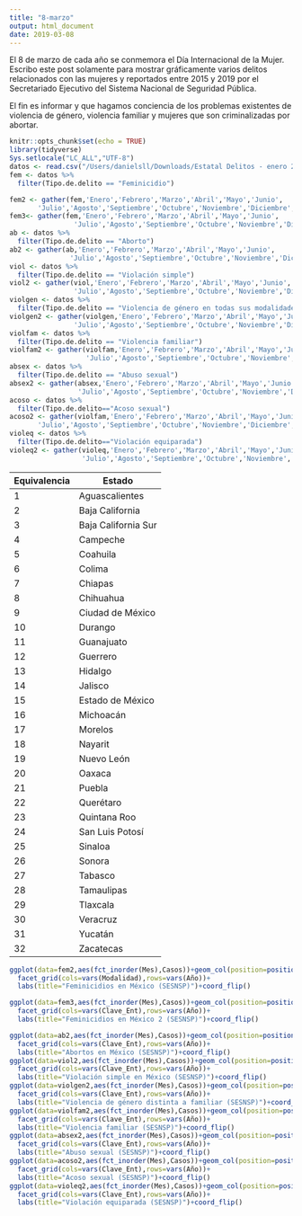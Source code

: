 ```yaml
---
title: "8-marzo"
output: html_document
date: 2019-03-08
---
```


El 8 de marzo de cada año se conmemora el Día Internacional de la Mujer. Escribo este post solamente para mostrar gráficamente varios delitos relacionados con las mujeres y reportados entre 2015 y 2019 por el Secretariado Ejecutivo del Sistema Nacional de Seguridad Pública. 

El fin es informar y que hagamos conciencia de los problemas existentes de violencia de género, violencia familiar y mujeres que son criminalizadas por abortar. 

```r
knitr::opts_chunk$set(echo = TRUE)
library(tidyverse)
Sys.setlocale("LC_ALL","UTF-8")
datos <- read.csv("/Users/danielsll/Downloads/Estatal Delitos - enero 2019.csv")
fem <- datos %>% 
  filter(Tipo.de.delito == "Feminicidio")

fem2 <- gather(fem,'Enero','Febrero','Marzo','Abril','Mayo','Junio',
       'Julio','Agosto','Septiembre','Octubre','Noviembre','Diciembre',key="Mes",value="Casos")
fem3<- gather(fem,'Enero','Febrero','Marzo','Abril','Mayo','Junio',
                'Julio','Agosto','Septiembre','Octubre','Noviembre','Diciembre',key="Mes",value="Casos")
ab <- datos %>% 
  filter(Tipo.de.delito == "Aborto")
ab2 <- gather(ab,'Enero','Febrero','Marzo','Abril','Mayo','Junio',
               'Julio','Agosto','Septiembre','Octubre','Noviembre','Diciembre',key="Mes",value="Casos")
viol <- datos %>% 
  filter(Tipo.de.delito == "Violación simple")
viol2 <- gather(viol,'Enero','Febrero','Marzo','Abril','Mayo','Junio',
                'Julio','Agosto','Septiembre','Octubre','Noviembre','Diciembre',key="Mes",value="Casos")
violgen <- datos %>% 
  filter(Tipo.de.delito == "Violencia de género en todas sus modalidades distinta a la violencia familiar")
violgen2 <- gather(violgen,'Enero','Febrero','Marzo','Abril','Mayo','Junio',
                'Julio','Agosto','Septiembre','Octubre','Noviembre','Diciembre',key="Mes",value="Casos")
violfam <- datos %>% 
  filter(Tipo.de.delito == "Violencia familiar")
violfam2 <- gather(violfam,'Enero','Febrero','Marzo','Abril','Mayo','Junio',
                   'Julio','Agosto','Septiembre','Octubre','Noviembre','Diciembre',key="Mes",value="Casos")
absex <- datos %>% 
  filter(Tipo.de.delito == "Abuso sexual")
absex2 <- gather(absex,'Enero','Febrero','Marzo','Abril','Mayo','Junio',
                 'Julio','Agosto','Septiembre','Octubre','Noviembre','Diciembre',key="Mes",value="Casos")
acoso <- datos %>% 
  filter(Tipo.de.delito=="Acoso sexual")
acoso2 <- gather(violfam,'Enero','Febrero','Marzo','Abril','Mayo','Junio',
       'Julio','Agosto','Septiembre','Octubre','Noviembre','Diciembre',key="Mes",value="Casos")
violeq <- datos %>% 
  filter(Tipo.de.delito=="Violación equiparada")
violeq2 <- gather(violeq,'Enero','Febrero','Marzo','Abril','Mayo','Junio',
                  'Julio','Agosto','Septiembre','Octubre','Noviembre','Diciembre',key="Mes",value="Casos")

```

Equivalencia | Estado
---|---
1|Aguascalientes
2|Baja California
3|Baja California Sur
4|Campeche
5|Coahuila
6|Colima
7|Chiapas
8|Chihuahua
9|Ciudad de México
10|Durango
11|Guanajuato
12|Guerrero
13|Hidalgo
14|Jalisco
15|Estado de México
16|Michoacán
17|Morelos
18|Nayarit
19|Nuevo León
20|Oaxaca
21|Puebla
22|Querétaro
23|Quintana Roo
24|San Luis Potosí
25|Sinaloa
26|Sonora
27|Tabasco
28|Tamaulipas
29|Tlaxcala
30|Veracruz
31|Yucatán
32|Zacatecas
```r

ggplot(data=fem2,aes(fct_inorder(Mes),Casos))+geom_col(position=position_dodge())+scale_fill_discrete()+
  facet_grid(cols=vars(Modalidad),rows=vars(Año))+
  labs(title="Feminicidios en México (SESNSP)")+coord_flip()

ggplot(data=fem3,aes(fct_inorder(Mes),Casos))+geom_col(position=position_dodge())+scale_fill_discrete()+
  facet_grid(cols=vars(Clave_Ent),rows=vars(Año))+
  labs(title="Feminicidios en México 2 (SESNSP)")+coord_flip()

ggplot(data=ab2,aes(fct_inorder(Mes),Casos))+geom_col(position=position_dodge())+scale_fill_discrete()+
  facet_grid(cols=vars(Clave_Ent),rows=vars(Año))+
  labs(title="Abortos en México (SESNSP)")+coord_flip()
ggplot(data=viol2,aes(fct_inorder(Mes),Casos))+geom_col(position=position_dodge())+scale_fill_discrete()+
  facet_grid(cols=vars(Clave_Ent),rows=vars(Año))+
  labs(title="Violación simple en México (SESNSP)")+coord_flip()
ggplot(data=violgen2,aes(fct_inorder(Mes),Casos))+geom_col(position=position_dodge())+scale_fill_discrete()+
  facet_grid(cols=vars(Clave_Ent),rows=vars(Año))+
  labs(title="Violencia de género distinta a familiar (SESNSP)")+coord_flip()
ggplot(data=violfam2,aes(fct_inorder(Mes),Casos))+geom_col(position=position_dodge())+scale_fill_discrete()+
  facet_grid(cols=vars(Clave_Ent),rows=vars(Año))+
  labs(title="Violencia familiar (SESNSP)")+coord_flip()
ggplot(data=absex2,aes(fct_inorder(Mes),Casos))+geom_col(position=position_dodge())+scale_fill_discrete()+
  facet_grid(cols=vars(Clave_Ent),rows=vars(Año))+
  labs(title="Abuso sexual (SESNSP)")+coord_flip()
ggplot(data=acoso2,aes(fct_inorder(Mes),Casos))+geom_col(position=position_dodge())+scale_fill_discrete()+
  facet_grid(cols=vars(Clave_Ent),rows=vars(Año))+
  labs(title="Acoso sexual (SESNSP)")+coord_flip()
ggplot(data=violeq2,aes(fct_inorder(Mes),Casos))+geom_col(position=position_dodge())+scale_fill_discrete()+
  facet_grid(cols=vars(Clave_Ent),rows=vars(Año))+
  labs(title="Violación equiparada (SESNSP)")+coord_flip()


```
